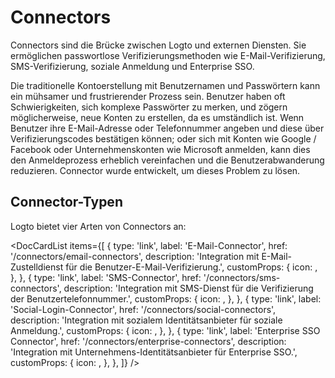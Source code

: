 
# Connectors

Connectors sind die Brücke zwischen Logto und externen Diensten. Sie ermöglichen passwortlose Verifizierungsmethoden wie E-Mail-Verifizierung, SMS-Verifizierung, soziale Anmeldung und Enterprise SSO.

Die traditionelle Kontoerstellung mit Benutzernamen und Passwörtern kann ein mühsamer und frustrierender Prozess sein. Benutzer haben oft Schwierigkeiten, sich komplexe Passwörter zu merken, und zögern möglicherweise, neue Konten zu erstellen, da es umständlich ist. Wenn Benutzer ihre E-Mail-Adresse oder Telefonnummer angeben und diese über Verifizierungscodes bestätigen können; oder sich mit Konten wie Google / Facebook oder Unternehmenskonten wie Microsoft anmelden, kann dies den Anmeldeprozess erheblich vereinfachen und die Benutzerabwanderung reduzieren. Connector wurde entwickelt, um dieses Problem zu lösen.

## Connector-Typen

Logto bietet vier Arten von Connectors an:

<DocCardList
  items={[
    {
      type: 'link',
      label: 'E-Mail-Connector',
      href: '/connectors/email-connectors',
      description: 'Integration mit E-Mail-Zustelldienst für die Benutzer-E-Mail-Verifizierung.',
      customProps: {
        icon: <Email />,
      },
    },
    {
      type: 'link',
      label: 'SMS-Connector',
      href: '/connectors/sms-connectors',
      description: 'Integration mit SMS-Dienst für die Verifizierung der Benutzertelefonnummer.',
      customProps: {
        icon: <Mobile />,
      },
    },
    {
      type: 'link',
      label: 'Social-Login-Connector',
      href: '/connectors/social-connectors',
      description: 'Integration mit sozialem Identitätsanbieter für soziale Anmeldung.',
      customProps: {
        icon: <Social />,
      },
    },
    {
      type: 'link',
      label: 'Enterprise SSO Connector',
      href: '/connectors/enterprise-connectors',
      description: 'Integration mit Unternehmens-Identitätsanbieter für Enterprise SSO.',
      customProps: {
        icon: <Enterprise />,
      },
    },
  ]}
/>
